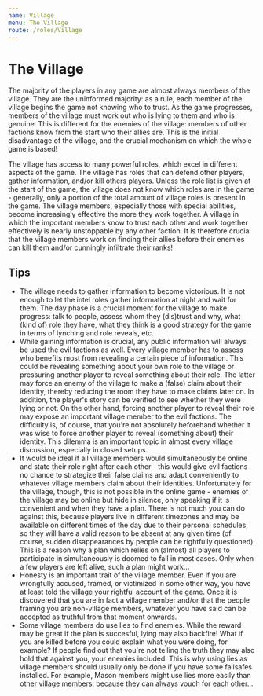 ```yaml
---
name: Village
menu: The Village
route: /roles/Village
---
```


# The Village

The majority of the players in any game are almost always members of the village. They are the uninformed majority: as a rule, each member of the village begins the game not knowing who to trust. As the game progresses, members of the village must work out who is lying to them and who is genuine. This is different for the enemies of the village: members of other factions know from the start who their allies are. This is the initial disadvantage of the village, and the crucial mechanism on which the whole game is based!

The village has access to many powerful roles, which excel in different aspects of the game. The village has roles that can defend other players, gather information, and/or kill others players. Unless the role list is given at the start of the game, the village does not know which roles are in the game - generally, only a portion of the total amount of village roles is present in the game. The village members, especially those with special abilities, become increasingly effective the more they work together. A village in which the important members know to trust each other and work together effectively is nearly unstoppable by any other faction. It is therefore crucial that the village members work on finding their allies before their enemies can kill them and/or cunningly infiltrate their ranks!

## Tips

- The village needs to gather information to become victorious. It is not enough to let the intel roles gather information at night and wait for them. The day phase is a crucial moment for the village to make progress: talk to people, assess whom they (dis)trust and why, what (kind of) role they have, what they think is a good strategy for the game in terms of lynching and role reveals, etc.
- While gaining information is crucial, any public information will always be used the evil factions as well. Every village member has to assess who benefits most from revealing a certain piece of information. This could be revealing something about your own role to the village or pressuring another player to reveal something about their role. The latter may force an enemy of the village to make a (false) claim about their identity, thereby reducing the room they have to make claims later on. In addition, the player's story can be verified to see whether they were lying or not. On the other hand, forcing another player to reveal their role may expose an important village member to the evil factions. The difficulty is, of course, that you're not absolutely beforehand whether it was wise to force another player to reveal (something about) their identity. This dilemma is an important topic in almost every village discussion, especially in closed setups.
- It would be ideal if all village members would simultaneously be online and state their role right after each other - this would give evil factions no chance to strategize their false claims and adapt conveniently to whatever village members claim about their identities. Unfortunately for the village, though, this is not possible in the online game - enemies of the village may be online but hide in silence, only speaking if it is convenient and when they have a plan. There is not much you can do against this, because players live in different timezones and may be available on different times of the day due to their personal schedules, so they will have a valid reason to be absent at any given time (of course, sudden disappearances by people can be rightfully questioned). This is a reason why a plan which relies on (almost) all players to participate in simultaneously is doomed to fail in most cases. Only when a few players are left alive, such a plan might work...
- Honesty is an important trait of the village member. Even if you are wrongfully accused, framed, or victimized in some other way, you have at least told the village your rightful account of the game. Once it is discovered that you are in fact a village member and/or that the people framing you are non-village members, whatever you have said can be accepted as truthful from that moment onwards.
- Some village members do use lies to find enemies. While the reward may be great if the plan is succesful, lying may also backfire! What if you are killed before you could explain what you were doing, for example? If people find out that you're not telling the truth they may also hold that against you, your enemies included. This is why using lies as village members should usually only be done if you have some failsafes installed. For example, Mason members might use lies more easily than other village members, because they can always vouch for each other...

